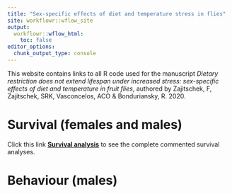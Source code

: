 ---
title: "Sex-specific effects of diet and temperature stress in flies"
site: workflowr::wflow_site
output:
  workflowr::wflow_html:
    toc: false
editor_options:
  chunk_output_type: console
---

This website contains links to all R code used for the manuscript *Dietary restriction does not extend lifespan under increased stress: sex-specific effects of diet and temperature in fruit flies*, authored by Zajitschek, F, Zajitschek, SRK, Vasconcelos, ACO & Bonduriansky, R. 2020.

# Survival (females and males)
Click this link **[Survival analysis](survival.html)** to see the complete commented survival analyses.

# Behaviour (males)
